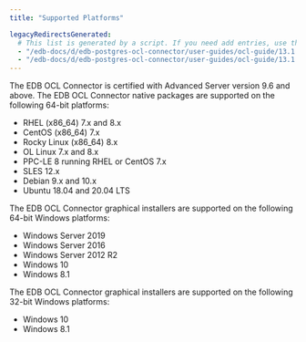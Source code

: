 ```yaml
---
title: "Supported Platforms"

legacyRedirectsGenerated:
  # This list is generated by a script. If you need add entries, use the `legacyRedirects` key.
  - "/edb-docs/d/edb-postgres-ocl-connector/user-guides/ocl-guide/13.1.4.2/supported_platforms.html"
  - "/edb-docs/d/edb-postgres-ocl-connector/user-guides/ocl-guide/13.1.4.1/supported_platforms.html"
---
```


<div id="supported_platforms" class="registered_link"></div>

The EDB OCL Connector is certified with Advanced Server version 9.6 and above. The EDB OCL Connector native packages are supported on the following 64-bit platforms:

-   RHEL (x86_64) 7.x and 8.x
-   CentOS (x86_64) 7.x 
-   Rocky Linux (x86_64) 8.x
-   OL Linux 7.x and 8.x
-   PPC-LE 8 running RHEL or CentOS 7.x
-   SLES 12.x
-   Debian 9.x and 10.x
-   Ubuntu 18.04 and 20.04 LTS

The EDB OCL Connector graphical installers are supported on the following 64-bit Windows platforms:

-   Windows Server 2019
-   Windows Server 2016
-   Windows Server 2012 R2
-   Windows 10
-   Windows 8.1

The EDB OCL Connector graphical installers are supported on the following 32-bit Windows platforms:

-   Windows 10
-   Windows 8.1
